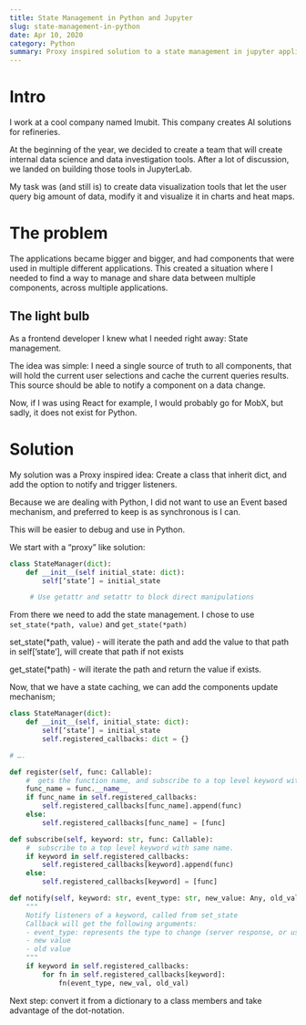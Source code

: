 ```yaml
---
title: State Management in Python and Jupyter
slug: state-management-in-python
date: Apr 10, 2020
category: Python
summary: Proxy inspired solution to a state management in jupyter applications
---
```


# Intro

I work at a cool company named Imubit.
This company creates AI solutions for refineries.

At the beginning of the year, we decided to create a team that will create internal data science and data investigation tools.
After a lot of discussion, we landed on building those tools in JupyterLab.

My task was (and still is) to create data visualization tools that let the user query big amount of data, modify it and visualize it in charts and heat maps.

# The problem

The applications became bigger and bigger, and had components that were used in multiple different applications.
This created a situation where I needed to find a way to manage and share data between multiple components, across multiple applications.

## The light bulb

As a frontend developer I knew what I needed right away: State management.

The idea was simple:
I need a single source of truth to all components, that will hold the current user selections and cache the current queries results.
This source should be able to notify a component on a data change.

Now, if I was using React for example, I would probably go for MobX, but sadly, it does not exist for Python.

# Solution

My solution was a Proxy inspired idea:
Create a class that inherit dict, and add the option to notify and trigger listeners.

Because we are dealing with Python, I did not want to use an Event based mechanism, and preferred to keep is as synchronous is I can.

This will be easier to debug and use in Python.

We start with a “proxy” like solution:

```python
class StateManager(dict):
	def __init__(self initial_state: dict):
		self[‘state’] = initial_state

	 # Use getattr and setattr to block direct manipulations
```

From there we need to add the state management.
I chose to use `set_state(*path, value)` and `get_state(*path)`

set_state(\*path, value) - will iterate the path and add the value to that path in self[’state’], will create that path if not exists

get_state(\*path) - will iterate the path and return the value if exists.

Now, that we have a state caching, we can add the components update mechanism;

```python
class StateManager(dict):
	def __init__(self, initial_state: dict):
		self[‘state’] = initial_state
		self.registered_callbacks: dict = {}

# ….
```

```python
def register(self, func: Callable):
	#  gets the function name, and subscribe to a top level keyword with that name.
	func_name = func.__name__
	if func_name in self.registered_callbacks:
		self.registered_callbacks[func_name].append(func)
	else:
		self.registered_callbacks[func_name] = [func]
```

```python
def subscribe(self, keyword: str, func: Callable):
	#  subscribe to a top level keyword with same name.
	if keyword in self.registered_callbacks:
		self.registered_callbacks[keyword].append(func)
	else:
		self.registered_callbacks[keyword] = [func]
```

```python
def notify(self, keyword: str, event_type: str, new_value: Any, old_value: Any):
	"""
	Notify listeners of a keyword, called from set_state
	Callback will get the following arguments:
	- event_type: represents the type to change (server response, or user selection)
	- new value
	- old value
	"""
	if keyword in self.registered_callbacks:
		for fn in self.registered_callbacks[keyword]:
			fn(event_type, new_val, old_val)
```

Next step: convert it from a dictionary to a class members and take advantage of the dot-notation.
